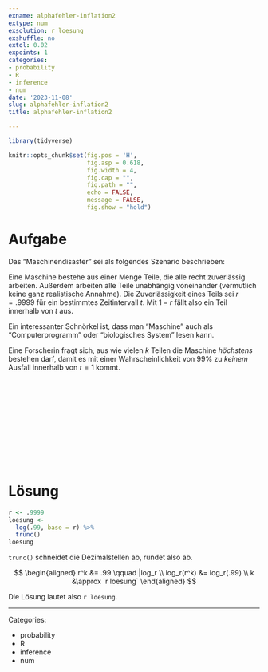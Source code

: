 ```yaml
---
exname: alphafehler-inflation2
extype: num
exsolution: r loesung
exshuffle: no
extol: 0.02
expoints: 1
categories:
- probability
- R
- inference
- num
date: '2023-11-08'
slug: alphafehler-inflation2
title: alphafehler-inflation2

---
```





```r
library(tidyverse)
```


```r
knitr::opts_chunk$set(fig.pos = 'H',
                      fig.asp = 0.618,
                      fig.width = 4,
                      fig.cap = "", 
                      fig.path = "",
                      echo = FALSE,
                      message = FALSE,
                      fig.show = "hold")
```






# Aufgabe


Das "Maschinendisaster" sei als folgendes Szenario beschrieben:

Eine Maschine bestehe aus einer Menge Teile, die alle recht zuverlässig arbeiten.
Außerdem arbeiten alle Teile unabhängig voneinander (vermutlich keine ganz realistische Annahme).
Die Zuverlässigkeit eines Teils sei $r=.9999$ für ein bestimmtes Zeitintervall $t$.
Mit $1-r$ fällt also ein Teil innerhalb von $t$ aus.

Ein interessanter Schnörkel ist, dass man "Maschine" auch als "Computerprogramm" oder "biologisches System" lesen kann.


Eine Forscherin fragt sich, 
aus wie vielen $k$ Teilen die Maschine *höchstens* bestehen darf,
damit es mit einer Wahrscheinlichkeit von 99% zu *keinem* Ausfall innerhalb von $t=1$ kommt.



</br>
</br>
</br>
</br>
</br>
</br>
</br>
</br>
</br>
</br>

# Lösung


```r
r <- .9999
loesung <- 
  log(.99, base = r) %>% 
  trunc()
loesung
```


`trunc()` schneidet die Dezimalstellen ab, rundet also ab.




$$
\begin{aligned}
r^k  &= .99 \qquad |log_r \\
log_r(r^k) &= log_r(.99) \\
k &\approx `r loesung`
\end{aligned}
$$

Die Lösung lautet also `r loesung`.




---

Categories: 

- probability
- R
- inference
- num

